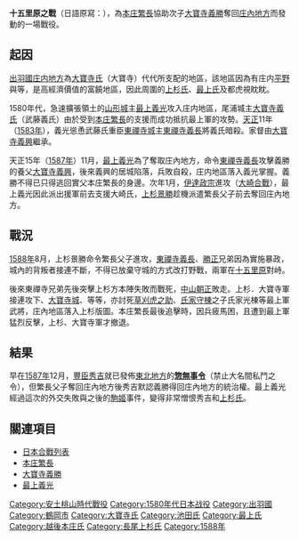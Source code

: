 {{Infobox Military Conflict|
conflict=十五里原之戰|
partof=[[战国_(日本)|日本戰國時代]]|
image=|
caption=|
date=1588年8月|
place=[[出羽國|出羽國]][[田川郡|田川郡]]（今[[山形縣|山形縣]][[鶴岡市|鶴岡市]]柳原）|
result=上杉、大寶寺軍勝利|
combatant1=[[本庄充長|大寶寺義勝]]<br>（上杉．大寶寺軍）|
combatant2=[[東禪寺義長|東禪寺義長]]<br>[[東禪寺勝正|東禪寺勝正]]<br>[[池田盛周|池田盛周]]<br>[[中山朝正|中山朝正]]<br>[[草刈虎之助|草刈虎之助]]<br>（最上軍）|
commander1=[[本庄繁長|本庄繁長]]|
commander2=[[東禪寺義長|東禪寺義長]]|
strength1=不詳|
strength2=不詳|
casualties1=不詳|
casualties2=不詳（亦有2,500人之說）
}}

'''十五里原之戰'''（日語原寫：{{lang|ja|'''十五里ヶ原の戦い'''}}），為[[本庄繁長|本庄繁長]]協助次子[[本庄充長|大寶寺義勝]]奪回[[庄內地方|庄內地方]]而發動的一場戰役。

==起因==
[[出羽國|出羽國]][[庄內地方|庄内地方]]為[[大寶寺氏|大寶寺氏]]（大寶寺{{tsl|ja|武藤氏||武藤氏}}）代代所支配的地區，該地區因為有庄内[[平原|平野]]與{{tsl|ja|酒田港||酒田港}}等，是高經濟價值的富饒地區，因此周圍的[[上杉氏|上杉氏]]、[[最上氏|最上氏]]及{{tsl|ja|小野寺氏||小野寺氏}}都虎視眈眈。
 
1580年代，急速擴張領土的[[山形城|山形城]]主[[最上义光|最上義光]]攻入庄内地區，尾浦城主[[大寶寺義氏|大寶寺義氏]]（武藤義氏）由於受到[[本庄繁長|本庄繁長]]的支援而成功抵抗最上軍的攻勢。[[天正_(日本)|天正]]11年（[[1583年|1583年]]），義光慫恿武藤氏重臣[[東禪寺城|東禪寺城]]主[[東禪寺義長|東禪寺義長]]將義氏暗殺。家督由[[大寶寺義興|大寶寺義興]]繼承。

天正15年（[[1587年|1587年]]）11月，[[最上义光|最上義光]]為了奪取庄內地方，命令[[東禪寺義長|東禪寺義長]]攻擊義勝的養父[[大寶寺義興|大寶寺義興]]，後來義興的居城陷落，兵敗自殺，庄内地區落入義光掌握。義勝不得已只得逃回實父本庄繁長的身邊。次年1月，[[伊達政宗|伊達政宗]]進攻{{tsl|ja|大崎氏||大崎氏}}（[[大崎合戰|大崎合戰]]），最上義光因此派出援軍前去支援大崎氏，[[上杉景勝|上杉景勝]]趁機派遣繁長父子前去奪回庄內地方。

==戰況==
[[1588年|1588年]]8月，上杉景勝命令繁長父子進攻{{tsl|ja|尾浦城||尾浦城}}，[[東禪寺義長|東禪寺義長]]、[[東禪寺勝正|勝正]]兄弟因為實施暴政，城內的背叛者接連不斷，不得已放棄守城的方式改打野戰，兩軍在[[十五里原|十五里原]]對峙。

後來東禪寺兄弟先後突擊上杉方本陣失敗而戰死，[[中山朝正|中山朝正]]敗走。上杉．大寶寺軍接連攻下{{tsl|ja|尾浦城||尾浦城}}、[[大寶寺城|大寶寺城]]、{{tsl|ja|朝日山城||朝日山城}}等等，亦討死[[草刈虎之助|草刈虎之助]]、[[氏家守棟|氏家守棟]]之子氏家光棟等最上軍武將，庄內地區落入上杉版圖。本庄繁長最後追擊時，因兵疲馬困，且遭到最上軍猛烈反擊，上杉、大寶寺軍才撤退。

==結果==
早在[[1587年|1587年]]12月，[[丰臣秀吉|豐臣秀吉]]就已發佈[[东北地方|東北地方]]的'''[[惣無事令|惣無事令]]'''（禁止大名間私鬥之令），但繁長父子奪回庄內地方後秀吉默認義勝得回庄內地方的統治權。最上義光經過這次的外交失敗與之後的[[駒姬|駒姬]]事件，變得非常憎恨秀吉和[[上杉氏|上杉氏]]。

==關連項目==
*[[日本合戰列表|日本合戰列表]]
*[[本庄繁長|本庄繁長]]
*[[本庄充長|大寶寺義勝]]
*[[最上义光|最上義光]]

[[Category:安土桃山時代戰役|Category:安土桃山時代戰役]]
[[Category:1580年代日本战役|Category:1580年代日本战役]]
[[Category:出羽國|Category:出羽國]]
[[Category:鶴岡市|Category:鶴岡市]]
[[Category:大寶寺氏|Category:大寶寺氏]]
[[Category:池田氏|Category:池田氏]]
[[Category:最上氏|Category:最上氏]]
[[Category:越後本庄氏|Category:越後本庄氏]]
[[Category:長尾上杉氏|Category:長尾上杉氏]]
[[Category:1588年|Category:1588年]]